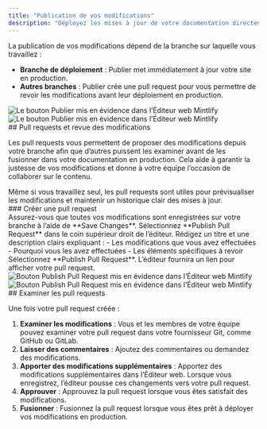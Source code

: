 ```yaml
---
title: "Publication de vos modifications"
description: "Déployez les mises à jour de votre documentation directement en production ou via des pull requests"
---
```


La publication de vos modifications dépend de la branche sur laquelle vous travaillez :

* **Branche de déploiement** : Publier met immédiatement à jour votre site en production.
* **Autres branches** : Publier crée une pull request pour vous permettre de revoir les modifications avant leur déploiement en production.

<Frame>
  <img 
    src="/images/editor/publish-flow-light.png" 
    alt="Le bouton Publier mis en évidence dans l’Éditeur web Mintlify" 
    className="block dark:hidden" 
  />
  <img 
    src="/images/editor/publish-flow-dark.png" 
    alt="Le bouton Publier mis en évidence dans l’Éditeur web Mintlify" 
    className="hidden dark:block" 
  />
</Frame>

<div id="pull-requests-and-reviewing-changes">
  ## Pull requests et revue des modifications
</div>

Les pull requests vous permettent de proposer des modifications depuis votre branche afin que d’autres puissent les examiner avant de les fusionner dans votre documentation en production. Cela aide à garantir la justesse de vos modifications et donne à votre équipe l’occasion de collaborer sur le contenu.

<Tip>
  Même si vous travaillez seul, les pull requests sont utiles pour prévisualiser les modifications et maintenir un historique clair des mises à jour.
</Tip>

<div id="creating-a-pull-request">
  ### Créer une pull request
</div>

<Steps>
  <Step title="Enregistrer votre travail">
    Assurez-vous que toutes vos modifications sont enregistrées sur votre branche à l’aide de **Save Changes**.
  </Step>
  <Step title="Créer la pull request">
    Sélectionnez **Publish Pull Request** dans le coin supérieur droit de l’éditeur.
  </Step>
  <Step title="Ajouter un titre et une description">
    Rédigez un titre et une description clairs expliquant :
    - Les modifications que vous avez effectuées
    - Pourquoi vous les avez effectuées
    - Les éléments spécifiques à revoir
  </Step>
  <Step title="Créer et partager">
    Sélectionnez **Publish Pull Request**. L’éditeur fournira un lien pour afficher votre pull request.

  <Frame>
  <img 
    src="/images/editor/pull-request-light.png" 
    alt="Bouton Publish Pull Request mis en évidence dans l’Éditeur web Mintlify" 
    className="block dark:hidden" 
  />
  <img 
    src="/images/editor/pull-request-dark.png" 
    alt="Bouton Publish Pull Request mis en évidence dans l’Éditeur web Mintlify" 
    className="hidden dark:block" 
  />
  </Frame>
  </Step>
</Steps>

<div id="reviewing-pull-requests">
  ## Examiner les pull requests
</div>

Une fois votre pull request créée :

1. **Examiner les modifications** : Vous et les membres de votre équipe pouvez examiner votre pull request dans votre fournisseur Git, comme GitHub ou GitLab.
2. **Laisser des commentaires** : Ajoutez des commentaires ou demandez des modifications.
3. **Apporter des modifications supplémentaires** : Apportez des modifications supplémentaires dans l’Éditeur web. Lorsque vous enregistrez, l’éditeur pousse ces changements vers votre pull request.
4. **Approuver** : Approuvez la pull request lorsque vous êtes satisfait des modifications.
5. **Fusionner** : Fusionnez la pull request lorsque vous êtes prêt à déployer vos modifications en production.
